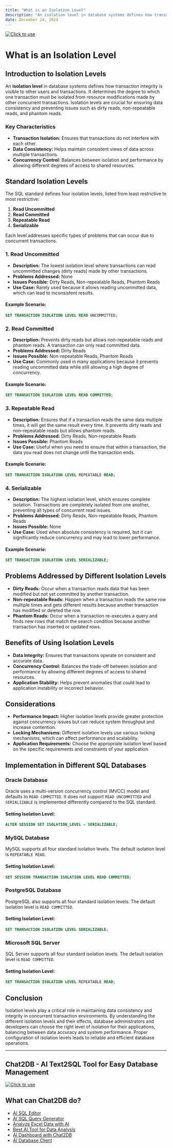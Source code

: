```yaml
---
title: "What is an Isolation Level"
description: "An isolation level in database systems defines how transaction integrity is visible to other users and transactions."
date: December 24, 2024
---
```

[![Click to use](/image/blog/bg/chat2db1.png)](https://app.chat2db.ai/)
# What is an Isolation Level

## Introduction to Isolation Levels

An **isolation level** in database systems defines how transaction integrity is visible to other users and transactions. It determines the degree to which one transaction must be isolated from resource modifications made by other concurrent transactions. Isolation levels are crucial for ensuring data consistency and preventing issues such as dirty reads, non-repeatable reads, and phantom reads.

### Key Characteristics

- **Transaction Isolation:** Ensures that transactions do not interfere with each other.
- **Data Consistency:** Helps maintain consistent views of data across multiple transactions.
- **Concurrency Control:** Balances between isolation and performance by allowing different degrees of access to shared resources.

## Standard Isolation Levels

The SQL standard defines four isolation levels, listed from least restrictive to most restrictive:

1. **Read Uncommitted**
2. **Read Committed**
3. **Repeatable Read**
4. **Serializable**

Each level addresses specific types of problems that can occur due to concurrent transactions.

### 1. Read Uncommitted

- **Description:** The lowest isolation level where transactions can read uncommitted changes (dirty reads) made by other transactions.
- **Problems Addressed:** None
- **Issues Possible:** Dirty Reads, Non-repeatable Reads, Phantom Reads
- **Use Case:** Rarely used because it allows reading uncommitted data, which can lead to inconsistent results.

#### Example Scenario:
```sql
SET TRANSACTION ISOLATION LEVEL READ UNCOMMITTED;
```

### 2. Read Committed

- **Description:** Prevents dirty reads but allows non-repeatable reads and phantom reads. A transaction can only read committed data.
- **Problems Addressed:** Dirty Reads
- **Issues Possible:** Non-repeatable Reads, Phantom Reads
- **Use Case:** Commonly used in many applications because it prevents reading uncommitted data while still allowing a high degree of concurrency.

#### Example Scenario:
```sql
SET TRANSACTION ISOLATION LEVEL READ COMMITTED;
```

### 3. Repeatable Read

- **Description:** Ensures that if a transaction reads the same data multiple times, it will get the same result every time. It prevents dirty reads and non-repeatable reads but allows phantom reads.
- **Problems Addressed:** Dirty Reads, Non-repeatable Reads
- **Issues Possible:** Phantom Reads
- **Use Case:** Useful when you need to ensure that within a transaction, the data you read does not change until the transaction ends.

#### Example Scenario:
```sql
SET TRANSACTION ISOLATION LEVEL REPEATABLE READ;
```

### 4. Serializable

- **Description:** The highest isolation level, which ensures complete isolation. Transactions are completely isolated from one another, preventing all types of concurrent read issues.
- **Problems Addressed:** Dirty Reads, Non-repeatable Reads, Phantom Reads
- **Issues Possible:** None
- **Use Case:** Used when absolute consistency is required, but it can significantly reduce concurrency and may lead to lower performance.

#### Example Scenario:
```sql
SET TRANSACTION ISOLATION LEVEL SERIALIZABLE;
```

## Problems Addressed by Different Isolation Levels

- **Dirty Reads:** Occur when a transaction reads data that has been modified but not yet committed by another transaction.
- **Non-repeatable Reads:** Happen when a transaction reads the same row multiple times and gets different results because another transaction has modified or deleted the row.
- **Phantom Reads:** Occur when a transaction re-executes a query and finds new rows that match the search condition because another transaction has inserted or updated rows.

## Benefits of Using Isolation Levels

- **Data Integrity:** Ensures that transactions operate on consistent and accurate data.
- **Concurrency Control:** Balances the trade-off between isolation and performance by allowing different degrees of access to shared resources.
- **Application Stability:** Helps prevent anomalies that could lead to application instability or incorrect behavior.

## Considerations

- **Performance Impact:** Higher isolation levels provide greater protection against concurrency issues but can reduce system throughput and increase contention.
- **Locking Mechanisms:** Different isolation levels use various locking mechanisms, which can affect performance and scalability.
- **Application Requirements:** Choose the appropriate isolation level based on the specific requirements and constraints of your application.

## Implementation in Different SQL Databases

### Oracle Database

Oracle uses a multi-version concurrency control (MVCC) model and defaults to `READ COMMITTED`. It does not support `READ UNCOMMITTED` and `SERIALIZABLE` is implemented differently compared to the SQL standard.

#### Setting Isolation Level:
```sql
ALTER SESSION SET ISOLATION_LEVEL = SERIALIZABLE;
```

### MySQL Database

MySQL supports all four standard isolation levels. The default isolation level is `REPEATABLE READ`.

#### Setting Isolation Level:
```sql
SET SESSION TRANSACTION ISOLATION LEVEL READ COMMITTED;
```

### PostgreSQL Database

PostgreSQL also supports all four standard isolation levels. The default isolation level is `READ COMMITTED`.

#### Setting Isolation Level:
```sql
SET TRANSACTION ISOLATION LEVEL SERIALIZABLE;
```

### Microsoft SQL Server

SQL Server supports all four standard isolation levels. The default isolation level is `READ COMMITTED`.

#### Setting Isolation Level:
```sql
SET TRANSACTION ISOLATION LEVEL REPEATABLE READ;
```

## Conclusion

Isolation levels play a critical role in maintaining data consistency and integrity in concurrent transaction environments. By understanding the different isolation levels and their effects, database administrators and developers can choose the right level of isolation for their applications, balancing between data accuracy and system performance. Proper configuration of isolation levels leads to reliable and efficient database operations.

---

## Chat2DB - AI Text2SQL Tool for Easy Database Management

[![Click to use](/image/blog/chat2db.png)](https://app.chat2db.ai/)

## What can Chat2DB do?

- [AI SQL Editor](https://chat2db.ai/feature/AI%20SQL%20Editor)
- [AI SQL Query Generator](https://chat2db.ai/feature/AI%20SQL%20Query%20Generator)
- [Analyze Excel Data with AI](https://chat2db.ai/feature/Analyze%20Excel%20Data%20with%20AI)
- [Best AI Tool for Data Analysis](https://chat2db.ai/feature/Best%20AI%20Tool%20for%20Data%20Analysis)
- [AI Dashboard with Chat2DB](https://chat2db.ai/feature/AI%20Dashboard%20with%20Chat2DB)
- [AI Database Client](https://chat2db.ai/feature/AI%20Database%20Client)
